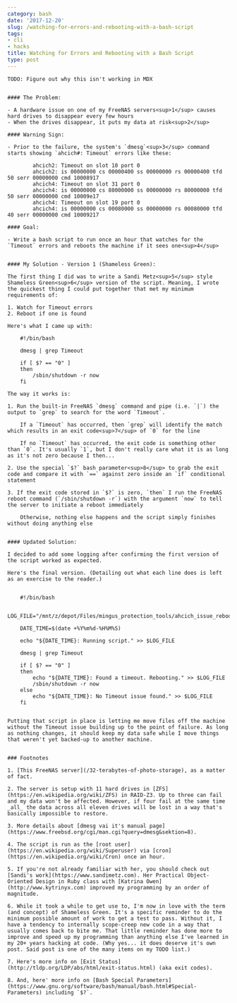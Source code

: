 ```yaml
---
category: bash
date: '2017-12-20'
slug: /watching-for-errors-and-rebooting-with-a-bash-script
tags:
- cli
- hacks
title: Watching for Errors and Rebooting with a Bash Script
type: post
---
```



```
TODO: Figure out why this isn't working in MDX


#### The Problem:

- A hardware issue on one of my FreeNAS servers<sup>1</sup> causes hard drives to disappear every few hours
- When the drives disappear, it puts my data at risk<sup>2</sup> 

#### Warning Sign:

- Prior to the failure, the system's `dmesg`<sup>3</sup> command starts showing `ahcich#: Timeout` errors like these:

        ahcich2: Timeout on slot 10 port 0
        ahcich2: is 00000000 cs 00000400 ss 00000000 rs 00000400 tfd 50 serr 00000000 cmd 10008917
        ahcich4: Timeout on slot 31 port 0
        ahcich4: is 00000000 cs 80000000 ss 00000000 rs 80000000 tfd 50 serr 00000000 cmd 10009e17
        ahcich4: Timeout on slot 19 port 0
        ahcich4: is 00000000 cs 00080000 ss 00000000 rs 00080000 tfd 40 serr 00000000 cmd 10009217

#### Goal:

- Write a bash script to run once an hour that watches for the `Timeout` errors and reboots the machine if it sees one<sup>4</sup>


#### My Solution - Version 1 (Shameless Green):

The first thing I did was to write a Sandi Metz<sup>5</sup> style Shameless Green<sup>6</sup> version of the script. Meaning, I wrote the quickest thing I could put together that met my minimum requirements of:

1. Watch for Timeout errors
2. Reboot if one is found

Here's what I came up with:

    #!/bin/bash

    dmesg | grep Timeout

    if [ $? == "0" ]
    then
        /sbin/shutdown -r now
    fi

The way it works is:

1. Run the built-in FreeNAS `dmesg` command and pipe (i.e. `|`) the output to `grep` to search for the word `Timeout`.

    If a `Timeout` has occurred, then `grep` will identify the match which results in an exit code<sup>7</sup> of `0` for the line 
    
    If no `Timeout` has occurred, the exit code is something other than `0`. It's usually `1`, but I don't really care what it is as long as it's not zero because I then...

2. Use the special `$?` bash parameter<sup>8</sup> to grab the exit code and compare it with `==` against zero inside an `if` conditional statement 

3. If the exit code stored in `$?` is zero, `then` I run the FreeNAS reboot command (`/sbin/shutdown -r`) with the argument `now` to tell the server to initiate a reboot immediately  

    Otherwise, nothing else happens and the script simply finishes without doing anything else  


#### Updated Solution:

I decided to add some logging after confirming the first version of the script worked as expected.

Here's the final version. (Detailing out what each line does is left as an exercise to the reader.)


    #!/bin/bash

    LOG_FILE="/mnt/z/depot/Files/mingus_protection_tools/ahcich_issue_rebooter/log.txt"

    DATE_TIME=$(date +%Y%m%d-%H%M%S)
    
    echo "${DATE_TIME}: Running script." >> $LOG_FILE

    dmesg | grep Timeout

    if [ $? == "0" ]
    then
        echo "${DATE_TIME}: Found a timeout. Rebooting." >> $LOG_FILE
        /sbin/shutdown -r now
    else
        echo "${DATE_TIME}: No Timeout issue found." >> $LOG_FILE
    fi


Putting that script in place is letting me move files off the machine without the Timeout issue building up to the point of failure. As long as nothing changes, it should keep my data safe while I move things that weren't yet backed-up to another machine.


### Footnotes

1. [This FreeNAS server](/32-terabytes-of-photo-storage), as a matter of fact.

2. The server is setup with 11 hard drives in [ZFS](https://en.wikipedia.org/wiki/ZFS) in RAID-Z3. Up to three can fail and my data won't be affected. However, if four fail at the same time _all_ the data across all eleven drives will be lost in a way that's basically impossible to restore.

3. More details about [dmesg vai it's manual page](https://www.freebsd.org/cgi/man.cgi?query=dmesg&sektion=8).

4. The script is run as the [root user](https://en.wikipedia.org/wiki/Superuser) via [cron](https://en.wikipedia.org/wiki/Cron) once an hour.

5. If you're not already familiar with her, you should check out [Sandi's work](https://www.sandimetz.com). Her Practical Object-Oriented Design in Ruby class with [Katrina Owen](http://www.kytrinyx.com) improved my programming by an order of magnitude.

6. While it took a while to get use to, I'm now in love with the term (and concept) of Shameless Green. It's a specific reminder to do the minimum possible amount of work to get a test to pass. Without it, I have a tendency to internally scope-creep new code in a way that usually comes back to bite me. That little reminder has done more to improve and speed up my programming than anything else I've learned in my 20+ years hacking at code. (Why yes... it does deserve it's own post. Said post is one of the many items on my TODO list.)

7. Here's more info on [Exit Status](http://tldp.org/LDP/abs/html/exit-status.html) (aka exit codes).

8. And, here' more info on [Bash Special Parameters](https://www.gnu.org/software/bash/manual/bash.html#Special-Parameters) including `$?`.
```
